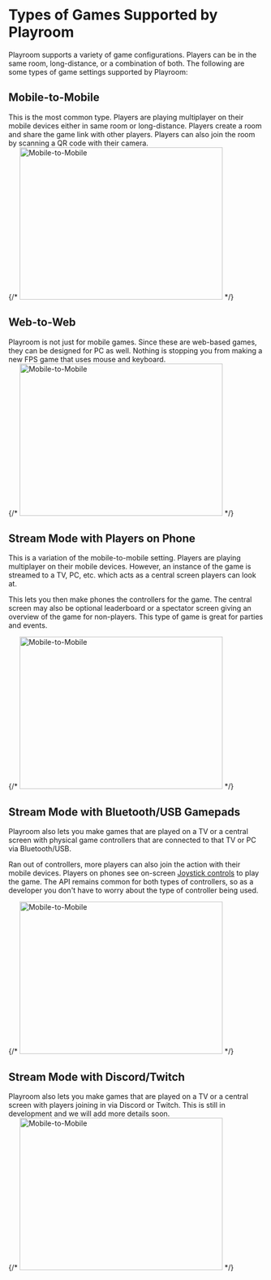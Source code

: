 
# Types of Games Supported by Playroom

Playroom supports a variety of game configurations. Players can be in the same room, long-distance, or a combination of both. The following are some types of game settings supported by Playroom:

## Mobile-to-Mobile
<div className={styles.halfhalf}>
<div>
  This is the most common type. Players are playing multiplayer on their mobile devices either in same room or long-distance. Players create a room and share the game link with other players. Players can also join the room by scanning a QR code with their camera.
</div>
{/* <img src="https://placehold.co/400x300?text=Hello+World" alt="Mobile-to-Mobile" width="400" height="300" /> */}
</div>

## Web-to-Web
<div className={styles.halfhalf}>
<div>
  Playroom is not just for mobile games. Since these are web-based games, they can be designed for PC as well. Nothing is stopping you from making a new FPS game that uses mouse and keyboard.
</div>
{/* <img src="https://placehold.co/400x300?text=Hello+World" alt="Mobile-to-Mobile" width="400" height="300" /> */}
</div>

## Stream Mode with Players on Phone

<div className={styles.halfhalf}>
<div>
  This is a variation of the mobile-to-mobile setting. Players are playing multiplayer on their mobile devices. However, an instance of the game is streamed to a TV, PC, etc. which acts as a central screen players can look at. 

  This lets you then make phones the controllers for the game. The central screen may also be optional leaderboard or a spectator screen giving an overview of the game for non-players. This type of game is great for parties and events.
</div>
{/* <img src="https://placehold.co/400x300?text=Hello+World" alt="Mobile-to-Mobile" width="400" height="300" /> */}
</div>

## Stream Mode with Bluetooth/USB Gamepads
<div className={styles.halfhalf}>
<div>
Playroom also lets you make games that are played on a TV or a central screen with physical game controllers that are connected to that TV or PC via Bluetooth/USB.

Ran out of controllers, more players can also join the action with their mobile devices. Players on phones see on-screen [Joystick controls](/multiplayer/joystick) to play the game. The API remains common for both types of controllers, so as a developer you don't have to worry about the type of controller being used.
</div>
{/* <img src="https://placehold.co/400x300?text=Hello+World" alt="Mobile-to-Mobile" width="400" height="300" /> */}
</div>

## Stream Mode with Discord/Twitch
<div className={styles.halfhalf}>
<div>
Playroom also lets you make games that are played on a TV or a central screen with players joining in via Discord or Twitch. This is still in development and we will add more details soon.
</div>
{/* <img src="https://placehold.co/400x300?text=Hello+World" alt="Mobile-to-Mobile" width="400" height="300" /> */}
</div>